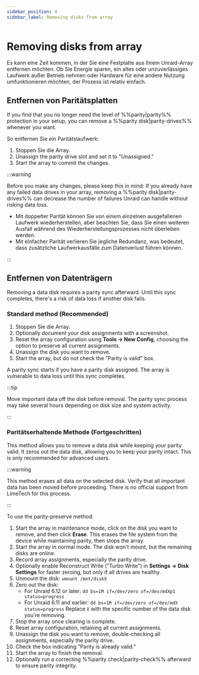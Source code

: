```yaml
---
sidebar_position: 4
sidebar_label: Removing disks from array
---
```


# Removing disks from array

Es kann eine Zeit kommen, in der Sie eine Festplatte aus Ihrem Unraid-Array entfernen möchten. Ob Sie Energie sparen, ein altes oder unzuverlässiges Laufwerk außer Betrieb nehmen oder Hardware für eine andere Nutzung umfunktionieren möchten, der Prozess ist relativ einfach.

## Entfernen von Paritätsplatten

If you find that you no longer need the level of %%parity|parity%% protection in your setup, you can remove a %%parity disk|parity-drives%% whenever you want.

So entfernen Sie ein Paritätslaufwerk:

1. Stoppen Sie die Array.
2. Unassign the parity drive slot and set it to "Unassigned."
3. Start the array to commit the changes.

:::warning

Before you make any changes, please keep this in mind: If you already have any failed data drives in your array, removing a %%parity disk|parity-drives%% can decrease the number of failures Unraid can handle without risking data loss.

- Mit doppelter Parität können Sie von einem einzelnen ausgefallenen Laufwerk wiederherstellen, aber beachten Sie, dass Sie einen weiteren Ausfall während des Wiederherstellungsprozesses nicht überleben werden.
- Mit einfacher Parität verlieren Sie jegliche Redundanz, was bedeutet, dass zusätzliche Laufwerkausfälle zum Datenverlust führen können.

:::

## Entfernen von Datenträgern

Removing a data disk requires a parity sync afterward. Until this sync completes, there's a risk of data loss if another disk fails.

### Standard method (Recommended)

1. Stoppen Sie die Array.
2. Optionally document your disk assignments with a screenshot.
3. Reset the array configuration using **Tools → New Config**, choosing the option to preserve all current assignments.
4. Unassign the disk you want to remove.
5. Start the array, but do not check the "Parity is valid" box.

A parity sync starts if you have a parity disk assigned. The array is vulnerable to data loss until this sync completes.

:::tip

Move important data off the disk before removal. The parity sync process may take several hours depending on disk size and system activity.

:::

### Paritätserhaltende Methode (Fortgeschritten)

This method allows you to remove a data disk while keeping your parity valid. It zeros out the data disk, allowing you to keep your parity intact. This is only recommended for advanced users.

:::warning

This method erases all data on the selected disk. Verify that all important data has been moved before proceeding. There is no official support from LimeTech for this process.

:::

To use the parity-preserve method:

1. Start the array in maintenance mode, click on the disk you want to remove, and then click **Erase**. This erases the file system from the device while maintaining parity, then stops the array.
2. Start the array in normal mode. The disk won't mount, but the remaining disks are online.
3. Record array assignments, especially the parity drive.
4. Optionally enable Reconstruct Write ("Turbo Write") in **Settings → Disk Settings** for faster zeroing, but only if all drives are healthy.
5. Unmount the disk: `umount /mnt/diskX`
6. Zero out the disk:
   - For Unraid 6.12 or later: `dd bs=1M if=/dev/zero of=/dev/mdXp1 status=progress`
   - For Unraid 6.11 and earlier: `dd bs=1M if=/dev/zero of=/dev/mdX status=progress`
   Replace `X` with the specific number of the data disk you're removing.
7. Stop the array once clearing is complete.
8. Reset array configuration, retaining all current assignments.
9. Unassign the disk you want to remove, double-checking all assignments, especially the parity drive.
10. Check the box indicating "Parity is already valid."
11. Start the array to finish the removal.
12. Optionally run a correcting %%parity check|parity-check%% afterward to ensure parity integrity.
